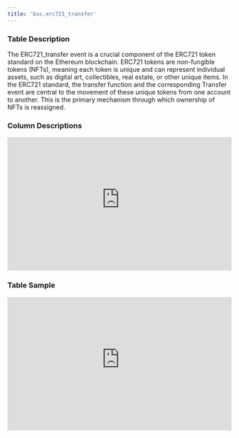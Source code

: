 ```yaml
---
title: 'bsc.erc721_transfer'
---
```


### Table Description
The ERC721_transfer event is a crucial component of the ERC721 token standard on the Ethereum blockchain. ERC721 tokens are non-fungible tokens (NFTs), meaning each token is unique and can represent individual assets, such as digital art, collectibles, real estate, or other unique items. In the ERC721 standard, the transfer function and the corresponding Transfer event are central to the movement of these unique tokens from one account to another. This is the primary mechanism through which ownership of NFTs is reassigned.
### Column Descriptions

<div>
    <iframe
        src="https://doc-embed-app.chainbasehq.com/columns/bsc.erc721_transfer"
        width="100%"
        height="300px"
        frameBorder="0"
        scrolling="no"
    ></iframe>
</div>

### Table Sample

<div>
    <iframe
        src="https://doc-embed-app.chainbasehq.com/data/bsc.erc721_transfer"
        width="100%"
        height="300px"
        frameBorder="0"
        scrolling="no"
    ></iframe>
</div>
